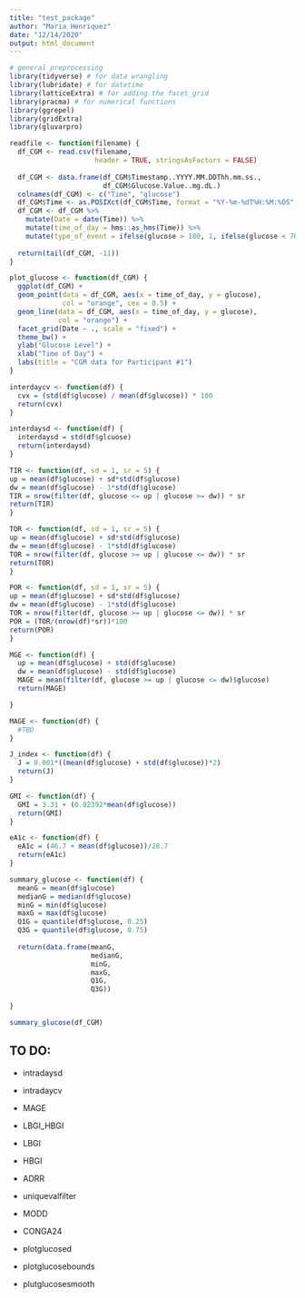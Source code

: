 ```yaml
---
title: "test_package"
author: "Maria Henriquez"
date: "12/14/2020"
output: html_document
---
```


```r
# general preprocessing
library(tidyverse) # for data wrangling
library(lubridate) # for datetime
library(latticeExtra) # for adding the facet_grid
library(pracma) # for numerical functions
library(ggrepel)
library(gridExtra)
library(gluvarpro)
```


```r
readfile <- function(filename) {
  df_CGM <- read.csv(filename, 
                     header = TRUE, stringsAsFactors = FALSE)
  
  df_CGM <- data.frame(df_CGM$Timestamp..YYYY.MM.DDThh.mm.ss.,
                       df_CGM$Glucose.Value..mg.dL.)
  colnames(df_CGM) <- c("Time", "glucose")
  df_CGM$Time <- as.POSIXct(df_CGM$Time, format = "%Y-%m-%dT%H:%M:%OS", origin = "1970-01-01")
  df_CGM <- df_CGM %>%
    mutate(Date = date(Time)) %>%
    mutate(time_of_day = hms::as_hms(Time)) %>%
    mutate(type_of_event = ifelse(glucose > 180, 1, ifelse(glucose < 70, -1, 0))) # threshold and label is for hyper-/hypoglycemia identification
  
  return(tail(df_CGM, -11))
}
```

```r
plot_glucose <- function(df_CGM) {
  ggplot(df_CGM) +
  geom_point(data = df_CGM, aes(x = time_of_day, y = glucose),
             col = "orange", cex = 0.5) +
  geom_line(data = df_CGM, aes(x = time_of_day, y = glucose),
            col = "orange") +
  facet_grid(Date ~ ., scale = "fixed") +
  theme_bw() +
  ylab("Glucose Level") +
  xlab("Time of Day") +
  labs(title = "CGM data for Participant #1")
}

```

```r
interdaycv <- function(df) {
  cvx = (std(df$glucose) / mean(df$glucose)) * 100
  return(cvx)
}
```

```r
interdaysd <- function(df) {
  interdaysd = std(df$glcuose)
  return(interdaysd)
}
```

```r
TIR <- function(df, sd = 1, sr = 5) {
up = mean(df$glucose) + sd*std(df$glucose)
dw = mean(df$glucose) - 1*std(df$glucose)
TIR = nrow(filter(df, glucose <= up | glucose >= dw)) * sr
return(TIR)
}

```


```r
TOR <- function(df, sd = 1, sr = 5) {
up = mean(df$glucose) + sd*std(df$glucose)
dw = mean(df$glucose) - 1*std(df$glucose)
TOR = nrow(filter(df, glucose >= up | glucose <= dw)) * sr
return(TOR)
}
```

```r
POR <- function(df, sd = 1, sr = 5) {
up = mean(df$glucose) + sd*std(df$glucose)
dw = mean(df$glucose) - 1*std(df$glucose)
TOR = nrow(filter(df, glucose >= up | glucose <= dw)) * sr
POR = (TOR/(nrow(df)*sr))*100
return(POR)
}

```


```r
MGE <- function(df) {
  up = mean(df$glucose) + std(df$glucose)
  dw = mean(df$glucose) - std(df$glucose)
  MAGE = mean(filter(df, glucose >= up | glucose <= dw)$glucose)
  return(MAGE)

}
```

```r
MAGE <- function(df) {
  #TBD
}
```

```r
J_index <- function(df) {
  J = 0.001*((mean(df$glucose) + std(df$glucose))*2)
  return(J)
}
```

```r
GMI <- function(df) {
  GMI = 3.31 + (0.02392*mean(df$glucose))
  return(GMI)
}
```

```r
eA1c <- function(df) {
  eA1c = (46.7 + mean(df$glucose))/28.7
  return(eA1c)
}
```

```r
summary_glucose <- function(df) {
  meanG = mean(df$glucose)
  medianG = median(df$glucose)
  minG = min(df$glucose)
  maxG = max(df$glucose)
  Q1G = quantile(df$glucose, 0.25)
  Q3G = quantile(df$glucose, 0.75)
  
  return(data.frame(meanG,
                    medianG,
                    minG,
                    maxG,
                    Q1G,
                    Q3G))
  
}
```

```r
summary_glucose(df_CGM)
```


## TO DO:

- intradaysd
- intradaycv
- MAGE
- LBGI_HBGI
- LBGI
- HBGI
- ADRR
- uniquevalfilter
- MODD
- CONGA24


- plotglucosed
- plotglucosebounds
- plutglucosesmooth






